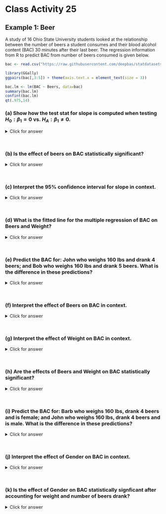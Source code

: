 # Class Activity 25



## Example 1: Beer

A study of 16 Ohio State University students looked at the relationship between the number of beers a student consumes and their blood alcohol content (BAC) 30 minutes after their last beer.  The regression information from R to predict BAC from number of beers consumed is given below.

```r
bac <- read.csv("https://raw.githubusercontent.com/deepbas/statdatasets/main/BAC.csv")
```



```r
library(GGally)
ggpairs(bac[,3:5]) + theme(axis.text.x = element_text(size = 3))
```



```r
bac.lm <- lm(BAC ~ Beers, data=bac)
summary(bac.lm)
confint(bac.lm)
qt(.975,14)
```

### (a)	Show how the test stat for slope is computed when testing $H_0: \beta_1=0$ vs. $H_A: \beta_1 \neq 0$.

<details>
<summary><red>Click for answer</red></summary>

*Answer:* The t test stat has the usual form:

$$
t = \dfrac{0.017964 - 0}{0.002402} = 7.48
$$

```r
0.017964/0.002402
```


</details>
<br>

### (b)	Is the effect of beers on BAC statistically significant?

<details>
<summary><red>Click for answer</red></summary>

*Answer:* Yes, the effect of the number of beers on BAC is statistically significant (t=7.48, df=14, p<0.0001). The observed slope of 0.018 is 7.48 SEs away from the hypothesized slope of 0. If we repeated this experiment many times, less than 0.01% of the time we would see an observed slope that is 7.48 SEs or more away from 0 if the true slope was 0.


</details>
<br>

### (c)	Interpret the 95% confidence interval for slope in context.

<details>
<summary><red>Click for answer</red></summary>

*Answer:* Each additional beer is associated with an average increase in BAC of 0.018 (95% CI 0.013 to 0.023).

$$
0.017964 \pm  (2.144787)0.002402 = 0.013, 0.023
$$
```r
0.017964 - (2.144787)*0.002402
0.017964 + (2.144787)*0.002402
```


```r
bac.lm2 <- lm(BAC ~ Beers + Weight, data=bac)
summary(bac.lm2)
confint(bac.lm2)
```


</details>
<br>

### (d) What is the fitted line for the multiple regression of BAC on Beers and Weight?

<details>
<summary><red>Click for answer</red></summary>

*Answer:* The fitted regression line is 

$$
\widehat{BAC} = \hat{\mu}(BAC | weight,beers) = 0.03986 + 0.01998(Beers) - 0.0003628(Weight)
$$


</details>
<br>

### (e) Predict the BAC for: John who weighs 160 lbs and drank 4 beers; and Bob who weighs 160 lbs and drank 5 beers. What is the difference in these predictions?

<details>
<summary><red>Click for answer</red></summary>

*Answer:* John's predicted BAC is 

$$
\widehat{BAC}_{john} = 0.03986 + 0.01998(4) - 0.0003628(160) = 0.061732
$$
Bob's predicted BAC is

$$
\widehat{BAC}_{bob} = 0.03986 + 0.01998(5) - 0.0003628(160) = 0.081712
$$
The difference in predicted BAC between Bob and John is

$$
\widehat{BAC}_{bob} - \widehat{BAC}_{john} = 0.081712 - 0.061732 = 0.01998
$$
If John and Bob both weigh 160 pounds but Bob drank one more beer than John, then we would predict Bob’s BAC to be 0.01998 units higher than John’s BAC. This is exactly the coefficient value for `Beers` in the model!.

```r
(john <- 0.03986 + 0.01998*4 - 0.0003628*160)
(bob <- 0.03986 + 0.01998*5 - 0.0003628*160)
bob - john
```


</details>
<br>

### (f) Interpret the effect of Beers on BAC in context. 

<details>
<summary><red>Click for answer</red></summary>

*Answer:* One more beer increases predicted BAC by 0.01998 holding weight constant.

</details>
<br>

### (g) Interpret the effect of Weight on BAC in context. 

<details>
<summary><red>Click for answer</red></summary>

*Answer:* Holding the number of beers constant, the average BAC would be lowered by 0.00036 in we increase weight by 1 pound. Put another way, if John and Ann drank 4 beers but John weighs 30 pounds more than Ann, then we predict John’s BAC to be 0.0108 ($30 \times 0.00036$) units lower than Ann’s BAC.

</details>
<br>

### (h) Are the effects of Beers and Weight on BAC statistically significant?

<details>
<summary><red>Click for answer</red></summary>

*Answer:* Both number of beers and weight are statistically significant predictors of mean BAC (p-value < 0.0001).

```r
bac.lm3 <- lm(BAC ~ Beers + Weight + Gender, data=bac)
summary(bac.lm3)
```

</details>
<br>

### (i) Predict the BAC for: Barb who weighs 160 lbs, drank 4 beers and is female; and John who weighs 160 lbs, drank 4 beers and is male. What is the difference in these predictions?

<details>
<summary><red>Click for answer</red></summary>

*Answer:* Barb's predicted BAC is 

$$
\widehat{BAC}_{barb} = 0.03871 + 0.01990(4) - 0.0003444(160) - 0.003240(0) = 0.063206
$$
John's predicted BAC is

$$
\widehat{BAC}_{john} =  0.03871 + 0.01990(4) - 0.0003444(160) - 0.003240(1) = 0.059966
$$
The difference in predicted BAC between Bob and John is

$$
\widehat{BAC}_{bob} - \widehat{BAC}_{john} = 0.063206 - 0.059966 = 0.00324
$$
If John and Barb both weigh 160 pounds and drank 4 beers but Barb is female and John male,   then we would predict Barb’s BAC to be 0.00324 units higher than John’s BAC. This is exactly the coefficient value for `Gender` in the model!.

```r
(barb <- 0.03871 + 0.01990*4 - 0.0003444*160 - 0.003240*0)
(john <- 0.03871 + 0.01990*4 - 0.0003444*160 - 0.003240*1)
barb - john
```

</details>
<br>

### (j) Interpret the effect of Gender on BAC in context. 

<details>
<summary><red>Click for answer</red></summary>

*Answer:* Holding weight and beers constant, we estimate that the
BAC of males is 0.0032 units lower than females on average.

</details>
<br>

### (k) Is the effect of Gender on BAC statistically signficant after accounting for weight and number of beers drank? 

<details>
<summary><red>Click for answer</red></summary>

*Answer:* No, the p-value of 0.6155 shows that there is no
statistically significant difference between the mean BAC of males and females after accounting for their weight and number of beers drank!


</details>
<br>
